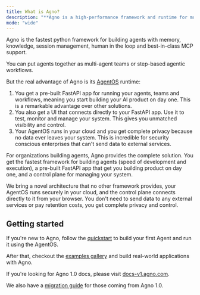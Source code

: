 ```yaml
---
title: What is Agno?
description: "**Agno is a high-performance framework and runtime for multi-agent systems. Use it to build, run and manage secure multi-agent systems in your cloud.**"
mode: "wide"
---
```


Agno is the fastest python framework for building agents with memory, knowledge, session management, human in the loop and best-in-class MCP support.

You can put agents together as multi-agent teams or step-based agentic workflows.

But the real advantage of Agno is its [AgentOS](/agent-os/introduction) runtime:

1. You get a pre-built FastAPI app for running your agents, teams and workflows, meaning you start building your AI product on day one. This is a remarkable advantage over other solutions.
2. You also get a UI that connects directly to your FastAPI app. Use it to test, monitor and manage your system. This gives you unmatched visibility and control.
3. Your AgentOS runs in your cloud and you get complete privacy because no data ever leaves your system. This is incredible for security conscious enterprises that can't send data to external services.

For organizations building agents, Agno provides the complete solution. You get the fastest framework for building agents (speed of development and execution), a pre-built FastAPI app that get you building product on day one, and a control plane for managing your system.

We bring a novel architecture that no other framework provides, your AgentOS runs securely in your cloud, and the control plane connects directly to it from your browser. You don't need to send data to any external services or pay retention costs, you get complete privacy and control.

## Getting started

If you're new to Agno, follow the [quickstart](/introduction/quickstart) to build your first Agent and run it using the AgentOS.

After that, checkout the [examples gallery](/examples/introduction) and build real-world applications with Agno.

<Tip>

If you're looking for Agno 1.0 docs, please visit [docs-v1.agno.com](https://docs-v1.agno.com).

We also have a [migration guide](/how-to/v2-migration) for those coming from Agno 1.0.

</Tip>
